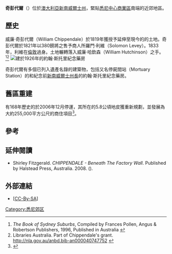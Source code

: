 {{Infobox Australian place | type = suburb
| name     = 奇彭代爾
| city     = 悉尼
| state    = nsw
| image    = Chippendale University of Notre Dame.JPG
| caption  = 聖本尼迪克特斯教堂和[[澳洲聖母大學|聖母大學]]
| local_map   = yes
| zoom        = 13
| lga      = 悉尼市
| postcode = 2008
| pop      = 8617
| pop_year = {{CensusAU|2016}}
| pop_footnotes = <ref name=census>{{Census 2016 AUS |id = SSC10907 |name = Chippendale (State Suburb) |accessdate = 2017-07-02 |quick = on }}</ref>
| area     = 0.7
| density  = 
| est      =
| stategov = {{le|新鎮選舉區|Electoral district of Newtown|}}
| fedgov   = [[悉尼_(澳大利亞議會選區)|悉尼]]
| near-nw  = {{le|格萊伯 (新南威爾士州)|Glebe, New South Wales|格萊伯}}
| near-n   = {{le|歐蒂莫 (新南威爾士州)|Ultimo, New South Wales|歐蒂莫}}
| near-ne  = [[禧市_(新南威尔士)|禧市]]
| near-w   = [[坎伯當_(新南威爾士州)|坎伯當]]
| near-e   = [[薩里山_(新南威爾士州)|薩里山]]
| near-sw  = {{le|達靈頓 (新南威爾士州)|Darlington, New South Wales|達靈頓}}
| near-s   = {{le|達靈頓 (新南威爾士州)|Darlington, New South Wales|達靈頓}}
| near-se  = {{le|雷德芬 (新南威爾士州)|Redfern, New South Wales|雷德芬}}
| dist1    = 2
| dir1     = 南方
| location1 = [[悉尼中心商業區|悉尼中心商業區]]
}}
{{Coord|-33.8863|151.1999|format=dms|type:city_region:AU-NSW|display=title}}
'''奇彭代爾'''（{{lang-en|Chippendale}}）位於[[澳大利亞|澳大利亞]][[新南威爾士州|新南威爾士州]]，緊貼[[悉尼中心商業區|悉尼中心商業區]]南端的近郊地區。

== 歷史 ==
威廉·奇彭代爾（William Chippendale）於1819年獲授予{{convert|95|acre}}延伸至現今的{{le|雷德芬火車站|Redfern railway station}}的土地。奇彭代爾於1821年以380鎊將之售予商人所羅門·利維（Solomon Levey）。1833年，利維在[[倫敦|倫敦]]過身。土地輾轉落入威廉·哈欽森（William Hutchinson）之手。<ref>''The Book of Sydney Suburbs'', Compiled by Frances Pollen, Angus & Robertson Publishers, 1996, Published in Australia {{ISBN|0-207-19007-0}}</ref><ref>Libraries Australia. Part of Chippendale's grant. http://nla.gov.au/anbd.bib-an000040747752 {{Wayback|url=http://nla.gov.au/anbd.bib-an000040747752 |date=20071013133732 }}</ref>
[[Image:(1)_John_Storey_Memorial_Dispensary_1.JPG|建於1926年的約翰·斯托里紀念藥房]]

奇彭代爾有多個已列入遺產名錄的建築物，包括又名停屍間站（Mortuary Station）的{{le|攝政街火車站|Regent Street railway station}}和紀念前[[新南威爾士州長|新南威爾士州長]]{{le|約翰·斯托里 (政治家)|John Storey (politician)|約翰·斯托里}}的約翰·斯托里紀念藥房。

== 舊區重建 ==
有168年歷史的{{le|卡爾頓聯合啤酒廠|Carlton & United Breweries}}於2006年12月停運，其所在的5.8公頃地皮獲重新規劃，並發展為大約255,000平方公尺的商住項目{{le|中央公園一號|One Central Park}}<ref>{{cite web |url=http://www.frasersbroadway.com.au/broadway/ |title=Archived copy |accessdate=2009-01-25 |archiveurl=https://web.archive.org/web/20090207214049/http://www.frasersbroadway.com.au/broadway/ |archivedate=2009-02-07 |dead-url=yes }}</ref>。

== 參考 ==
{{reflist}}

== 延伸閱讀 ==
* Shirley Fitzgerald. ''CHIPPENDALE - Beneath The Factory Wall''. Published by Halstead Press, Australia. 2008. ({{ISBN|9781920831486}}).

== 外部連結 ==
{{Commons category|Chippendale, New South Wales}}
* {{cite web |url = http://www.dictionaryofsydney.org/entry/chippendale |title = Chippendale |access-date = 2015-09-26 |first = Shirley |last = Fitzgerald |date = 2008 |website = Dictionary of Sydney |archive-date = 2021-02-09 |archive-url = https://web.archive.org/web/20210209075411/https://dictionaryofsydney.org/entry/chippendale |dead-url = no }} <nowiki>[</nowiki>[[创作共享|CC-By-SA]]<nowiki>]</nowiki>

[[Category:悉尼郊区|Category:悉尼郊区]]